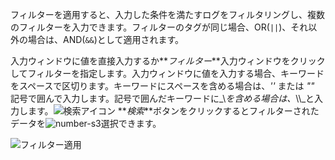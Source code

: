 フィルターを適用すると、入力した条件を満たすログをフィルタリングし、複数のフィルターを入力できます。フィルターのタグが同じ場合、OR(`||`)、それ以外の場合は、AND(`&&`)として適用されます。 

入力ウィンドウに値を直接入力するか**_フィルター_**入力ウィンドウをクリックしてフィルターを指定します。入力ウィンドウに値を入力する場合、キーワードをスペースで区切ります。キーワードにスペースを含める場合は、_''_ または _""_　　
記号で囲んで入力します。記号で囲んだキーワードに_\\_を含める場合は、_\\\\_と入力します。![検索アイコン](/img/ic-search-on-press.svg) **_検索_**ボタンをクリックするとフィルターされたデータを![number-s3](/img/number-03.png)選択できます。

![フィルター適用](https://img.whatap.io/media/images/livetail_003_filter.png)
